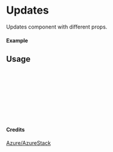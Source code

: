 
<Meta of={Updates} title="Azure/AzureStack/Updates" />

# Updates

Updates component with different props.

#### Example

<Canvas of={Updates.Primary} />

## Usage

```ts
import { Updates } from "yadl-ui";

const Example = () => {
  return (
      <Updates />
  );
};

export default Example;
```

#### Credits
[Azure/AzureStack](https://learn.microsoft.com/en-us/azure/architecture/icons/)
